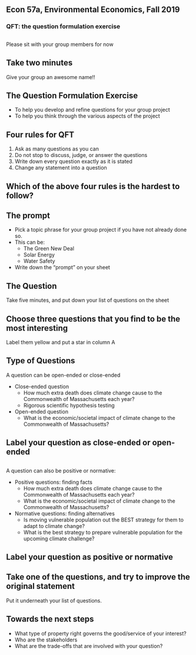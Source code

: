 
## Econ 57a, Environmental Economics, Fall 2019 
### QFT: the question formulation exercise


## 
Please sit with your group members for now

## Take two minutes

Give your group an awesome name!!

## The Question Formulation Exercise
* To help you develop and refine questions for your group project
* To help you think through the various aspects of the project

## Four rules for QFT
1. Ask as many questions as you can
2. Do not stop to discuss, judge, or answer the questions
3. Write down every question exactly as it is stated
4. Change any statement into a question

## Which of the above four rules is the hardest to follow?


## The prompt
* Pick a topic phrase for your group project if you have not already done so. 
* This can be:
    - The Green New Deal
    - Solar Energy
    - Water Safety
* Write down the "prompt" on your sheet

## The Question
Take five minutes, and put down your list of questions on the sheet

## Choose three questions that you find to be the most interesting
Label them yellow and put a star in column A

## Type of Questions
A question can be open-ended or close-ended

* Close-ended question
    - How much extra death does climate change cause to the Commonwealth of Massachusetts each year?
    - Rigorous scientific hypothesis testing
* Open-ended question
    - What is the economic/societal impact of climate change to the Commonwealth of Massachusetts?

## Label your question as close-ended or open-ended

## 
A question can also be positive or normative:

* Positive questions: finding facts
    - How much extra death does climate change cause to the Commonwealth of Massachusetts each year?
    - What is the economic/societal impact of climate change to the Commonwealth of Massachusetts?
* Normative questions: finding alternatives
    - Is moving vulnerable population out the BEST strategy for them to adapt to climate change?
    - What is the best strategy to prepare vulnerable population for the upcoming climate challenge?

## Label your question as positive or normative

## Take one of the questions, and try to improve the original statement
Put it underneath your list of questions.

## Towards the next steps
* What type of property right governs the good/service of your interest?
* Who are the stakeholders
* What are the trade-offs that are involved with your question?







